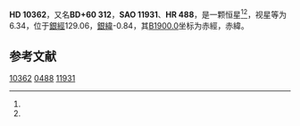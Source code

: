 {{Starbox begin
| name = HD 10362
}}
{{Starbox observe
| epoch = [[J2000.0|J2000.0]]
| constell = {{星座名待查}}<ref name=SIMBAD>{{cite web
 | url=http://simbad.u-strasbg.fr/simbad/sim-id?Ident=HR+488
 | title=Pulsating variable Star
 | publisher=Centre de Données astronomiques de Strasbourg
 | work=SIMBAD
 | accessdate=2012-07-13
 | archive-date=2016-03-17
 | archive-url=https://web.archive.org/web/20160317233632/http://simbad.u-strasbg.fr/simbad/sim-id?Ident=HR+488
 | dead-url=no
 }}</ref><ref name=DATA>{{cite web
 | url=http://vizier.u-strasbg.fr/viz-bin/VizieR-5?-out.add=.&-source=5050&-corr=PK=HR&-out.max=9999&HR=488
 | title=VizieR Detailed Page
 | accessdate=2012-07-13
 | archive-date=2016-03-05
 | archive-url=https://web.archive.org/web/20160305020759/http://vizier.u-strasbg.fr/viz-bin/VizieR-5?-out.add=.&-source=5050&-corr=PK=HR&-out.max=9999&HR=488
 | dead-url=no
 }}</ref>
| 星官 = 
| ra = {{RA|1|42|58.4}}<ref name=SIMBAD /><ref name=DATA />
| dec = {{DEC|+61|25|18}}<ref name=SIMBAD /><ref name=DATA />
| appmag_v = 6.34<ref name=SIMBAD /><ref name=DATA />
}}
{{Starbox character
| class = B7II<ref name=SIMBAD /><ref name=DATA />
| b-v = 0.01<ref name=SIMBAD /><ref name=DATA />
| u-b = -0.45<ref name=SIMBAD /><ref name=DATA />
| r-i = <ref name=SIMBAD /><ref name=DATA />
| variable = 
}}
{{Starbox astrometry
| radial_v = -0.45
| prop_mo_ra = -5
| parallax = 
| p_error = 
}}
{{Starbox catalog
| names =BD+60 312，[[SAO星表|SAO]] 11931，[[HD星表|HD]] 10362，[[HR星表|HR]] 488}}
{{Starbox reference |Simbad=HR+488}}
{{Starbox end}}

'''HD 10362'''，又名'''BD+60 312'''，'''SAO 11931'''、'''HR 488'''，是一颗恒星<ref name=SIMBAD /><ref name=DATA />，视星等为6.34，位于[[銀道座標系|銀經]]129.06，[[銀道座標系|銀緯]]-0.84，其[[B1900.0|B1900.0]]坐标为赤經{{RA|1|36|8.7}}，赤緯{{DEC|+60|-0.84|59}}。

== 参考文献 ==
{{reflist}}

{{star-stub}}

[[Category:HD和HDE天體|10362]]
[[Category:HR天體|0488]]
[[Category:SAO天體|11931]]